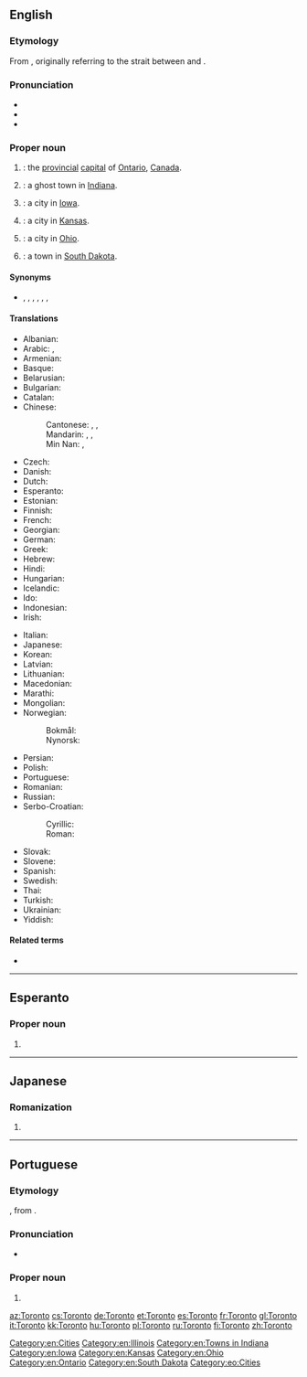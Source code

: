 {{also|Torontó}}
==English==
{{wikipedia}}

===Etymology===
From {{der|en|moh|tkaronto||where trees stand in water}}, originally referring to the strait between {{w|Lake Simcoe}} and {{w|Lake Couchiching}}.

===Pronunciation===
* {{IPA|/təˈɹɒn(t)oʊ/|[tʰəˈɹɒntʰo(ʊ)]|[tʰəˈɹɒɾ̃o(ʊ)]|[tʰəˈɹɒɾ̃ə]|lang=en}}
* {{audio|En-CA Toronto (contracted).ogg|audio (Canada, informal)|lang=en}}
* {{audio|EN-Toronto.ogg|Audio|lang=en}}

===Proper noun===
{{en-proper noun}}

# {{w|Toronto|Toronto, Ontario}}: the [[provincial]] [[capital]] of [[Ontario]], [[Canada]].
# {{w|Toronto, Indiana}}: a ghost town in [[Indiana]].
# {{w|Toronto, Iowa}}: a city in [[Iowa]].
# {{w|Toronto, Kansas}}: a city in [[Kansas]].
# {{w|Toronto, Ohio}}: a city in [[Ohio]].
# {{w|Toronto, South Dakota}}: a town in [[South Dakota]].

====Synonyms====
* {{sense|city}} {{l|en|Big Smoke|The Big Smoke}}, {{l|en|Hogtown}}, {{l|en|Hollywood North}}, {{l|en|Muddy York}} {{qualifier|historical nickname}}, {{l|en|Queen City}}, {{l|en|T.O.}}, {{l|en|York}} {{qualifier|former name}}

====Translations====
{{trans-top|provincial capital on Ontario, Canada}}
* Albanian: {{t|sq|Toronto}}
* Arabic: {{t|ar|تُورُونْتُو|m|tr=turūntū}}, {{t|ar|تُورُونْتُو|m|tr=torontū}}
* Armenian: {{t|hy|Տորոնտո}}
* Basque: {{t|eu|Toronto}}
* Belarusian: {{t|be|Таронта|m|tr=Tarónta}}
* Bulgarian: {{t|bg|Торонто|tr=Torónto}}
* Catalan: {{t|ca|Toronto|m}}
* Chinese:
*: Cantonese: {{t|yue|多倫多|sc=Hani}}, {{t|yue|多伦多|tr=do1 leon4 do1|sc=Hani}}, {{t|yue|多市|tr=do1 si5|sc=Hani}} {{qualifier|short form}}
*: Mandarin: {{t+|cmn|多倫多|sc=Hani}}, {{t+|cmn|多伦多|tr=Duōlúnduō|sc=Hani}}, {{t|cmn|多市|tr=Duō Shì|sc=Hani}} {{qualifier|short form}}
*: Min Nan: {{t|nan|多倫多|sc=Hani}}, {{t|nan|多伦多|tr=To-lûn-to|sc=Hani}}
* Czech: {{t+|cs|Toronto|m}}
* Danish: {{t|da|Toronto}}
* Dutch: {{t|nl|Toronto|n}}
* Esperanto: {{t|eo|Toronto}}
* Estonian: {{t+|et|Toronto}}
* Finnish: {{t+|fi|Toronto}}
* French: {{t+|fr|Toronto|m}}
* Georgian: {{t|ka|ტორონტო}}
* German: {{t+|de|Toronto|n}}
* Greek: {{t+|el|Τορόντο|n}}
* Hebrew: {{t|he|טורונטו}}
* Hindi: {{t|hi|टोरंटो|tr=ṭōraṇṭō}}
* Hungarian: {{t+|hu|Toronto}}
* Icelandic: {{t|is|Torontó}}
* Ido: {{t|io|Toronto}}
* Indonesian: {{t|id|Toronto}}
* Irish: {{t|ga|Torontó|m}}
{{trans-mid}}
* Italian: {{t+|it|Toronto|m}}
* Japanese: {{t|ja|トロント|tr=Toronto}}
* Korean: {{t|ko|토론토|tr=Toronto|sc=Hang}}
* Latvian: {{t|lv|Toronto|f}}
* Lithuanian: {{t|lt|Torontas|m}}
* Macedonian: {{t|mk|Торонто|tr=Torónto}}
* Marathi: {{t|mr|टॉरोंटो|tr=ṭǒroṃṭo|sc=Deva}}
* Mongolian: {{t|mn|Торонто|sc=Cyrl}}
* Norwegian:
*: Bokmål: {{t|nb|Toronto|m}}
*: Nynorsk: {{t|nn|Toronto|m}}
* Persian: {{t|fa|تورنتو}}
* Polish: {{t+|pl|Toronto|m}}
* Portuguese: {{t|pt|Toronto|f}}
* Romanian: {{t|ro|Toronto|m}}
* Russian: {{t+|ru|Торо́нто|m}}
* Serbo-Croatian: 
*: Cyrillic: {{t|sh|Торонто|sc=Cyrl}}
*: Roman: {{t|sh|Toronto}}
* Slovak: {{t|sk|Toronto|m}}
* Slovene: {{t|sl|Toronto|m}}
* Spanish: {{t+|es|Toronto|m}}
* Swedish: {{t|sv|Toronto}}
* Thai: {{t|th|โทรอนโต}}
* Turkish: {{t|tr|Toronto}}
* Ukrainian: {{t|uk|Торонто|m|tr=Torónto}}
* Yiddish: {{t|yi|טאָראָנטאָ}}
{{trans-bottom}}

====Related terms====
* {{l|en|Torontonian}}

[[Category:en:Cities]]
{{topics|en|Cities in Ontario}}
[[Category:en:Illinois]]
[[Category:en:Towns in Indiana]]
[[Category:en:Iowa]]
[[Category:en:Kansas]]
[[Category:en:Ohio]]
[[Category:en:Ontario]]
[[Category:en:South Dakota]]

----

==Esperanto==

===Proper noun===
{{eo-proper noun}}

# {{l|en|Toronto}}

[[Category:eo:Cities]]

----

==Japanese==

===Romanization===
{{ja-romaji}}

# {{ja-romanization of|トロント}}

----

==Portuguese==

===Etymology===
{{bor|pt|en|Toronto}}, from {{der|pt|moh|tkaronto}}.

===Pronunciation===
* {{a|Brazil}} {{IPA|/to.ˈɾõ.tu/|lang=pt}}

===Proper noun===
{{pt-proper noun|f}}

# {{place|pt|city/provincial capital|p/Ontario|c/Canada|t1=Toronto}}

[[az:Toronto]]
[[cs:Toronto]]
[[de:Toronto]]
[[et:Toronto]]
[[es:Toronto]]
[[fr:Toronto]]
[[gl:Toronto]]
[[it:Toronto]]
[[kk:Toronto]]
[[hu:Toronto]]
[[pl:Toronto]]
[[ru:Toronto]]
[[fi:Toronto]]
[[zh:Toronto]]